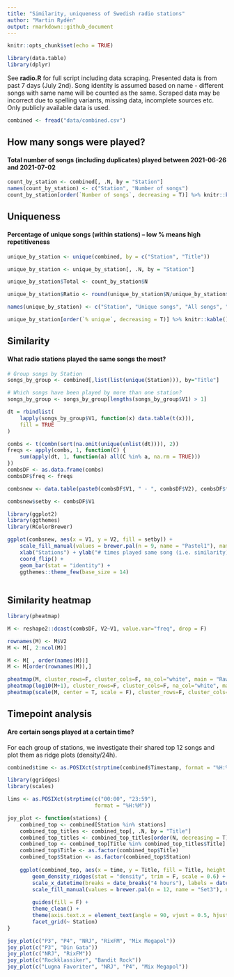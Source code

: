 ```yaml
---
title: "Similarity, uniqueness of Swedish radio stations"
author: "Martin Rydén"
output: rmarkdown::github_document
---
```


```r
knitr::opts_chunk$set(echo = TRUE)

library(data.table)
library(dplyr)

```

See **radio.R** for full script including data scraping. Presented data is from past 7 days (July 2nd). Song identity is assumed based on name - different songs with same name will be counted as the same. Scraped data may be incorrect due to spelling variants, missing data, incomplete sources etc. Only publicly available data is used.

```r
combined <- fread("data/combined.csv")
```

## How many songs were played?
#### Total number of songs (including duplicates) played between 2021-06-26 and 2021-07-02

```r
count_by_station <- combined[, .N, by = "Station"]
names(count_by_station) <- c("Station", "Number of songs")
count_by_station[order(`Number of songs`, decreasing = T)] %>% knitr::kable()
```

## Uniqueness
#### Percentage of unique songs (within stations) -- low % means high repetitiveness

```r
unique_by_station <- unique(combined, by = c("Station", "Title"))

unique_by_station <- unique_by_station[, .N, by = "Station"]

unique_by_station$Total <- count_by_station$N

unique_by_station$Ratio <- round(unique_by_station$N/unique_by_station$Total * 100)

names(unique_by_station) <- c("Station", "Unique songs", "All songs", "% unique")

unique_by_station[order(`% unique`, decreasing = T)] %>% knitr::kable()
```

## Similarity
#### What radio stations played the same songs the most?

```r

# Group songs by Station
songs_by_group <- combined[,list(list(unique(Station))), by="Title"]

# Which songs have been played by more than one station?
songs_by_group <- songs_by_group[lengths(songs_by_group$V1) > 1]

dt = rbindlist(
	lapply(songs_by_group$V1, function(x) data.table(t(x))),
	fill = TRUE
)

combs <- t(combn(sort(na.omit(unique(unlist(dt)))), 2))
freqs <- apply(combs, 1, function(C) {
	sum(apply(dt, 1, function(a) all(C %in% a, na.rm = TRUE)))
})
combsDF <- as.data.frame(combs)
combsDF$freq <- freqs

combsnew <- data.table(paste0(combsDF$V1, " - ", combsDF$V2), combsDF$freq)

combsnew$setby <- combsDF$V1

library(ggplot2)
library(ggthemes)
library(RColorBrewer)

ggplot(combsnew, aes(x = V1, y = V2, fill = setby)) +
	scale_fill_manual(values = brewer.pal(n = 9, name = "Pastel1"), name = "") +
	xlab("Stations") + ylab("# times played same song (i.e. similarity)") +
	coord_flip() +
	geom_bar(stat = "identity") +
	ggthemes::theme_few(base_size = 14)
	

```



## Similarity heatmap

```r

library(pheatmap)

M <- reshape2::dcast(combsDF, V2~V1, value.var="freq", drop = F)

rownames(M) <- M$V2
M <- M[, 2:ncol(M)]

M <- M[ , order(names(M))]
M <- M[order(rownames(M)),]

pheatmap(M, cluster_rows=F, cluster_cols=F, na_col="white", main = "Raw counts")
pheatmap(log10(M+1), cluster_rows=F, cluster_cols=F, na_col="white", main = "log10 counts")
pheatmap(scale(M, center = T, scale = F), cluster_rows=F, cluster_cols=F, na_col="white", main = "Centered counts")


```



## Timepoint analysis
#### Are certain songs played at a certain time?

For each group of stations, we investigate their shared top 12 songs and plot them as ridge plots (density/24h).

```r
combined$time <- as.POSIXct(strptime(combined$Timestamp, format = "%H:%M")) 

library(ggridges)
library(scales)

lims <- as.POSIXct(strptime(c("00:00", "23:59"), 
							format = "%H:%M"))

joy_plot <- function(stations) {
	combined_top <- combined[Station %in% stations]
	combined_top_titles <- combined_top[, .N, by = "Title"]
	combined_top_titles <- combined_top_titles[order(N, decreasing = T)][1:12]
	combined_top <- combined_top[Title %in% combined_top_titles$Title]
	combined_top$Title <- as.factor(combined_top$Title)
	combined_top$Station <- as.factor(combined_top$Station)
	
	ggplot(combined_top, aes(x = time, y = Title, fill = Title, height = ..scaled..)) +
		geom_density_ridges(stat = "density", trim = F, scale = 0.6) +
		scale_x_datetime(breaks = date_breaks("4 hours"), labels = date_format("%H:%M"), limits = lims) +
		scale_fill_manual(values = brewer.pal(n = 12, name = "Set3"), name = "") +
		
		guides(fill = F) +
		theme_clean() +
		theme(axis.text.x = element_text(angle = 90, vjust = 0.5, hjust=1)) +
		facet_grid(~ Station)
}

joy_plot(c("P3", "P4", "NRJ", "RixFM", "Mix Megapol"))
joy_plot(c("P3", "Din Gata"))
joy_plot(c("NRJ", "RixFM"))
joy_plot(c("Rockklassiker", "Bandit Rock"))
joy_plot(c("Lugna Favoriter", "NRJ", "P4", "Mix Megapol"))

```